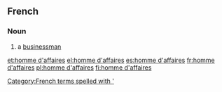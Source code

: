 ==French==

===Noun===
{{head|fr|noun|head=[[homme]] [[d']][[affaires]]}}

# a [[businessman]]
[[Category:French terms spelled with ']]

[[et:homme d'affaires]]
[[el:homme d'affaires]]
[[es:homme d'affaires]]
[[fr:homme d'affaires]]
[[pl:homme d'affaires]]
[[fi:homme d'affaires]]